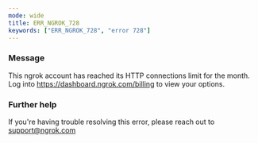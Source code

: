 ```yaml
---
mode: wide
title: ERR_NGROK_728
keywords: ["ERR_NGROK_728", "error 728"]
---
```



### Message

This ngrok account has reached its HTTP connections limit for the month. Log into https://dashboard.ngrok.com/billing to view your options.

<ErrorDetails />

### Further help

If you're having trouble resolving this error, please reach out to [support@ngrok.com](mailto:support@ngrok.com?subject=Help%20with%20ERR_NGROK_728)
